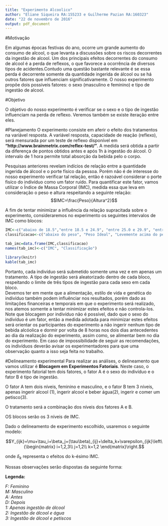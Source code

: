 ```yaml
---
title: "Experimento Alcoolico"
author: "Eliane Siqueira RA:155233 e Guilherme Pazian RA:160323"
date: "22 de novembro de 2016"
output: pdf_document
---
```


#Motivação
  
   Em algumas épocas festivas do ano, ocorre um grande aumento do consumo de alcool, o que levanta a discussões sobre os riscos decorrentes da ingestão de alcool. 
    Um dos principais efeitos decorrentes do consumo de alcool é a perda de reflexos, o que favorece a ocorrência de diversos tipos de acidentes.Contudo uma questão bastante relevante é se essa perda é decorrente somente da quantidade ingerida de álcool ou se há outros fatores que influenciam significativamente. 
    O nosso experimento propõe dois possíveis fatores: o sexo (masculino e feminino) e tipo de ingestão de alcool. 
    
#Objetivo

O objetivo do nosso experimento é verificar se o sexo e o tipo de ingestão influenciam na perda de reflexo.
Veremos também se existe iteração entre eles.

#Planejamento
  O experimento consiste em aferir o efeito dos tratamentos na variável resposta.
  A variável resposta, capacidade de reação (reflexo), será mensurada por um teste de reflexo disponível em **"http://www.brainmetrix.com/reflex-test/"**. A medida será obtida a partir da diferença de pontos obtidos antes e após 1h à ingestão do álcool. O intervalo de 1 hora permite total absorção da bebida pelo o corpo.
  
  Pesquisas anteriores revelam indícios de relação entre a quantidade ingerida de álcool e o porte físico da pessoa. Porém não é de interesse do nosso experimento verificar tal relação, então é razoável considerar o porte fisíco do indivíduo como um fator ruído. Para quantificar este fator, vamos utilizar o Índice de Massa Corporal (IMC), medida essa que leva em consideração o peso e altura respeitando a seguinte relação:
  $$IMC=\frac{Peso}{Altura^2}$$
  
  A fim de tentar minimizar a influência da relação supracitada sobre o experimento,  consideraremos no experimento os seguintes intervalos de IMC como blocos:

```r

IMC<-c("abaixo de 18.5","entre 18.5 e 24.9", "entre 25.0 e 29.9", "entre 30.0 e 34.9", "entre 35.0 e 39.9", "acima de 40")
classificacao<-c("abaixo do peso", "Peso Ideal", "Levemente acima do peso", "Obesidade I", "Obesidade II (Severa)", "Obesidade III(Mórbida)")

tab_imc=data.frame(IMC,classificacao)
names(tab_imc)<-c("IMC", "Classificação")

library(knitr)
kable(tab_imc)

```

  Portanto, cada indivíduo será submetido somente uma vez e em apenas um tratamento. A tipo de ingestão será aleatorizado dentro de cada bloco, respeitando o limite de três tipos de ingestão para cada sexo em cada bloco.  
   Devemos ter em mente que a alimentação, estilo de vida e genética do indivíduo também podem influênciar nos resultados, porém dado as limitações financeiras e temporais em que o experimento será realizado, nos atemos somente a tentar minimizar estes efeitos e não controla-los. Note que blocagem por indivíduo não é possível, dado que o sexo do indivíduo é um fator, então a medida adotada para minimizar estes efeitos será orientar os participantes do experimento a não ingerir nenhum tipo de bebida alcóolica e dormir por volta de 8 horas nos dois dias antecedentes ao dia da realização do experimento, assim como, se alimentar bem no dia do experimento. Em caso de impossibilidade de seguir as recomendações, os indivíduos deverão avisar os experimentadores para que uma observação quanto a isso seja feita no trabalho.
  
  
#Delineamento experimental
Para realizar as análises, o delineamento que vamos utilizar é **Blocagem em Experimentos Fatoriais**. 
Neste caso, o experimento fatorial tem dois fatores, o fator A é o sexo do indivíduo e o fator B é tipo de ingestão.

O fator A tem dois níveis, feminino e masculino, e o fator B tem 3 níveis, apenas ingerir alcool (1), ingerir alcool e beber água(2), ingerir e comer um petisco(3).

O tratamento será a combinação dos níveis dos fatores A e B.

OS blocos serão os 3 níveis de IMC.

Dado o delineamento de experimento escolhido, usaremos o seguinte modelo:

$$Y_{ijk}=\mu+\tau_i+\beta_j+(\tau\beta)_{ij}+\delta_k+\varepsilon_{ijk}\left\{\begin{matrix}
i=1,2,3\\ 
j=1,2\\ 
k=1,2
\end{matrix}\right.$$

onde $\delta_k$ representa o efeitos do k-ésimo IMC.



Nossas observações serão dispostas da seguinte forma:

\begin{table}[!h]
\centering
\caption{Apresentação dos dados}
\label{my-label}
\begin{tabular}{c|c|l|l|l|c|l|l|l|c|l|l|l|}
\cline{2-13}
\multicolumn{1}{l|}{}                  & \multicolumn{12}{c|}{OBSERVAÇÕES}                                                                                                                                                                                                                                                                                                 \\ \cline{2-13} 
                                       & \multicolumn{4}{c|}{IMC 1}                                                                                & \multicolumn{4}{c|}{IMC2}                                                                                 & \multicolumn{4}{c|}{IMC3}                                                                                 \\ \cline{2-13} 
                                       & \multicolumn{4}{c|}{Sexo}                                                                                 & \multicolumn{4}{c|}{Sexo}                                                                                 & \multicolumn{4}{c|}{Sexo}                                                                                 \\ \hline
\multicolumn{1}{|c|}{}                 & \multicolumn{2}{c|}{F}                                  & \multicolumn{2}{c|}{M}                          & \multicolumn{2}{c|}{F}                                  & \multicolumn{2}{c|}{M}                          & \multicolumn{2}{c|}{F}                                  & \multicolumn{2}{c|}{M}                          \\ \hline
\multicolumn{1}{|c|}{Tipo de Ingestão} & A                              & \multicolumn{1}{c|}{D} & \multicolumn{1}{c|}{A} & \multicolumn{1}{c|}{D} & A                              & \multicolumn{1}{c|}{D} & \multicolumn{1}{c|}{A} & \multicolumn{1}{c|}{A} & A                              & \multicolumn{1}{c|}{D} & \multicolumn{1}{c|}{A} & \multicolumn{1}{c|}{D} \\ \hline
\multicolumn{1}{|c|}{1}                & \multicolumn{1}{l|}{$y_{111}$} & $y_{111}$              & $y_{121}$              & $y_{121}$              & \multicolumn{1}{l|}{$y_{112}$} & $y_{112}$              & $y_{122}$              & $y_{122}$              & \multicolumn{1}{l|}{$y_{113}$} & $y_{113}$              & $y_{123}$              & $y_{123}$              \\ \hline
\multicolumn{1}{|c|}{2}                & \multicolumn{1}{l|}{$y_{211}$} & $y_{211}$              & $y_{221}$              & $y_{221}$              & \multicolumn{1}{l|}{$y_{212}$} & $y_{212}$              & $y_{222}$              & $y_{222}$              & \multicolumn{1}{l|}{$y_{213}$} & $y_{213}$              & $y_{223}$              & $y_{223}$              \\ \hline
\multicolumn{1}{|c|}{3}                & \multicolumn{1}{l|}{$y_{311}$} & $y_{311}$              & $y_{321}$              & $y_{321}$              & \multicolumn{1}{l|}{$y_{312}$} & $y_{312}$              & $y_{322}$              & $y_{322}$              & \multicolumn{1}{l|}{$y_{313}$} & $y_{313}$              & $y_{323}$              & $y_{323}$              \\ \hline
\end{tabular}
\end{table}

**Legenda:**

*F: Feminino*  
*M: Masculino*  
*A: Antes*   
*D: Depois*  
*1: Apenas ingestão de álcool*  
*2: Ingestão de álcool e água*  
*3: Ingestão de álcool e petiscos*  